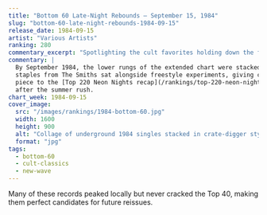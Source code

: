 ```yaml
---
title: "Bottom 60 Late-Night Rebounds — September 15, 1984"
slug: "bottom-60-late-night-rebounds-1984-09-15"
release_date: 1984-09-15
artist: "Various Artists"
ranking: 280
commentary_excerpt: "Spotlighting the cult favorites holding down the final slots of the extended chart."
commentary: |
  By September 1984, the lower rungs of the extended chart were stacked with left-field discoveries. College radio
  staples from The Smiths sat alongside freestyle experiments, giving crate-diggers plenty to explore. This companion
  piece to the [Top 220 Neon Nights recap](/rankings/top-220-neon-nights-1984-08-04/) shows how quickly trends shifted
  after the summer rush.
chart_week: 1984-09-15
cover_image:
  src: "/images/rankings/1984-bottom-60.jpg"
  width: 1600
  height: 900
  alt: "Collage of underground 1984 singles stacked in crate-digger style"
  format: "jpg"
tags:
  - bottom-60
  - cult-classics
  - new-wave
---
```


Many of these records peaked locally but never cracked the Top 40, making them perfect candidates for future reissues.
